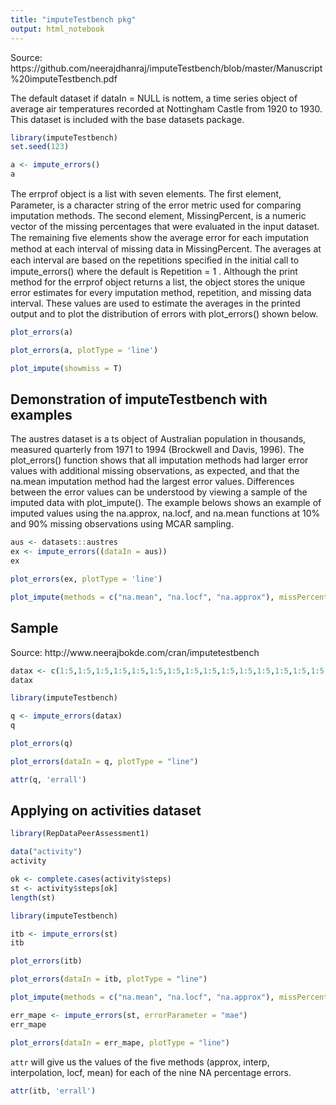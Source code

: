 ```yaml
---
title: "imputeTestbench pkg"
output: html_notebook
---
```


Source: https://github.com/neerajdhanraj/imputeTestbench/blob/master/Manuscript%20imputeTestbench.pdf

The default dataset if dataIn = NULL is nottem, a time series object of average
air temperatures recorded at Nottingham Castle from 1920 to 1930. This dataset is included with the base datasets package.

```r
library(imputeTestbench)
set.seed(123)

a <- impute_errors()
a
```

The errprof object is a list with seven elements. The ﬁrst element, Parameter,
is a character string of the error metric used for comparing imputation methods.
The second element, MissingPercent, is a numeric vector of the missing
percentages that were evaluated in the input dataset. The remaining ﬁve elements
show the average error for each imputation method at each interval of missing
data in MissingPercent. The averages at each interval are based on the
repetitions speciﬁed in the initial call to impute_errors() where the default is
Repetition = 1 . Although the print method for the errprof object returns a
list, the object stores the unique error estimates for every imputation method, 
repetition, and missing data interval. These values are used to estimate the
averages in the printed output and to plot the distribution of errors with
plot_errors() shown below.

```r
plot_errors(a)
```

```r
plot_errors(a, plotType = 'line')
```


```r
plot_impute(showmiss = T)
```

## Demonstration of imputeTestbench with examples
The austres dataset is a ts object of Australian population in thousands,
measured quarterly from 1971 to 1994 (Brockwell and Davis, 1996). The
plot_errors() function shows that all imputation methods had larger error values
with additional missing observations, as expected, and that the na.mean
imputation method had the largest error values. Differences between the error
values can be understood by viewing a sample of the imputed data with
plot_impute(). The example belows shows an example of imputed values using the
na.approx, na.locf, and na.mean functions at 10% and 90% missing observations
using MCAR sampling.


```r
aus <- datasets::austres
ex <- impute_errors((dataIn = aus))
ex
```

```r
plot_errors(ex, plotType = 'line')
```

```r
plot_impute(methods = c("na.mean", "na.locf", "na.approx"), missPercent = 90)
```

## Sample
Source: http://www.neerajbokde.com/cran/imputetestbench

```r
datax <- c(1:5,1:5,1:5,1:5,1:5,1:5,1:5,1:5,1:5,1:5,1:5,1:5,1:5,1:5,1:5,1:5,1:5,1:5,1:5,1:5,1:5)
datax
```

```r
library(imputeTestbench)

q <- impute_errors(datax)
q
```

```r
plot_errors(q)
```

```r
plot_errors(dataIn = q, plotType = "line")
```

```r
attr(q, 'errall')
```

## Applying on activities dataset
```r
library(RepDataPeerAssessment1)

data("activity")
activity
```


```r
ok <- complete.cases(activity$steps)
st <- activity$steps[ok]
length(st)
```

```r
library(imputeTestbench)

itb <- impute_errors(st)
itb
```

```r
plot_errors(itb)
```

```r
plot_errors(dataIn = itb, plotType = "line")
```


```r
plot_impute(methods = c("na.mean", "na.locf", "na.approx"), missPercent = 10)
```

```r
err_mape <- impute_errors(st, errorParameter = "mae")
err_mape
```

```r
plot_errors(dataIn = err_mape, plotType = "line")
```

`attr` will give us the values of the five methods (approx, interp, interpolation, locf, mean) for each of the nine NA percentage errors.

```r
attr(itb, 'errall')
```
